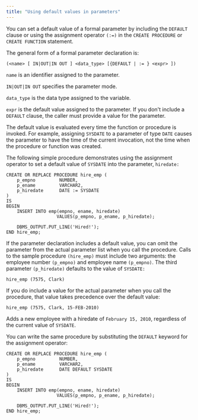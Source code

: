 ```yaml
---
title: "Using default values in parameters"
---
```


<div id="using_default_values_in_parameters" class="registered_link"></div>

You can set a default value of a formal parameter by including the `DEFAULT` clause or using the assignment operator `(:=)` in the `CREATE PROCEDURE` or `CREATE FUNCTION` statement.

The general form of a formal parameter declaration is:

```text
(<name> [ IN|OUT|IN OUT ] <data_type> [{DEFAULT | := } <expr> ])
```

`name` is an identifier assigned to the parameter.

`IN|OUT|IN OUT` specifies the parameter mode.

`data_type` is the data type assigned to the variable.

`expr` is the default value assigned to the parameter. If you don't include a `DEFAULT` clause, the caller must provide a value for the parameter.

The default value is evaluated every time the function or procedure is invoked. For example, assigning `SYSDATE` to a parameter of type `DATE` causes the parameter to have the time of the current invocation, not the time when the procedure or function was created.

The following simple procedure demonstrates using the assignment operator to set a default value of `SYSDATE` into the parameter, `hiredate:`

```text
CREATE OR REPLACE PROCEDURE hire_emp (
    p_empno         NUMBER,
    p_ename         VARCHAR2,
    p_hiredate      DATE := SYSDATE
)
IS
BEGIN
    INSERT INTO emp(empno, ename, hiredate)
                   VALUES(p_empno, p_ename, p_hiredate);

    DBMS_OUTPUT.PUT_LINE('Hired!');
END hire_emp;
```

If the parameter declaration includes a default value, you can omit the parameter from the actual parameter list when you call the procedure. Calls to the sample procedure `(hire_emp)` must include two arguments: the employee number `(p_empno)` and employee name `(p_empno)`. The third parameter `(p_hiredate)` defaults to the value of `SYSDATE:`

```text
hire_emp (7575, Clark)
```

If you do include a value for the actual parameter when you call the procedure, that value takes precedence over the default value:

```text
hire_emp (7575, Clark, 15-FEB-2010)
```

Adds a new employee with a hiredate of `February 15, 2010`, regardless of the current value of `SYSDATE`.

You can write the same procedure by substituting the `DEFAULT` keyword for the assignment operator:

```text
CREATE OR REPLACE PROCEDURE hire_emp (
    p_empno         NUMBER,
    p_ename         VARCHAR2,
    p_hiredate      DATE DEFAULT SYSDATE
)
IS
BEGIN
    INSERT INTO emp(empno, ename, hiredate)
                   VALUES(p_empno, p_ename, p_hiredate);

    DBMS_OUTPUT.PUT_LINE('Hired!');
END hire_emp;
```
